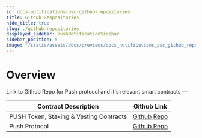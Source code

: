 ```yaml
---
id: docs-notifications-psc-github-repositories
title: Github Respositories
hide_title: true
slug: ./github-repositories
displayed_sidebar: pushNotificationSidebar
sidebar_position: 5
image: "/static/assets/docs/previews/docs_notifications_psc_github_repositories--github_respositories.png"
---
```


# Overview
Link to Github Repo for Push protocol and it's relevant smart contracts —

<head>
  <title>Push Github Repositories | Push Notifications | Push Documentation</title>
</head>

| Contract Description                    | Github Link                                                                                    |
| --------------------------------------- | ---------------------------------------------------------------------------------------------- |
| PUSH Token, Staking & Vesting Contracts | [Github Repo](https://github.com/ethereum-push-notification-service/push-protocol)             |
| Push Protocol                           | [Github Repo](https://github.com/ethereum-push-notification-service/push-smart-contracts)      |